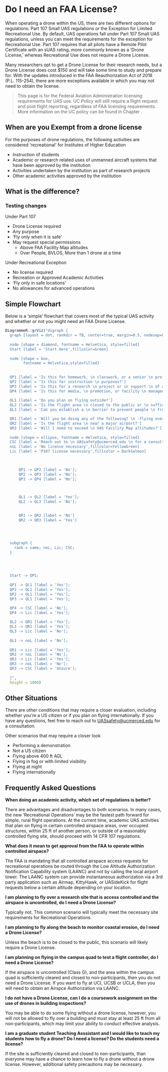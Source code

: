 # Do I need an FAA License? {#ch-license}

When operating a drone within the US, there are two different options for regulations: Part 107 Small UAS regulations or the Exception for Limited Recreational Use.  By default, UAS operations fall under Part 107 Small UAS regulations, unless you can meet the requirements for the exception for Recreational Use.  Part 107 requires that all pilots have a Remote Pilot Certificate with an sUAS rating, more commonly known as a 'Drone License,' whereas Recreational Use does not require a Drone License.

Many researchers opt to get a Drone License for their research needs, but a Drone License does cost $150 and will take some time to study and prepare for.  With the updates introduced in the FAA Reauthorization Act of 2018 (P.L. 115-254), there are more exceptions available in which you may not need to obtain the license.

> This page is for the Federal Aviation Administration licensing requirements for UAS use.  UC Policy will still require a flight request and post flight reporting, regardless of FAA licensing requirements. More information on the UC policy can be found in Chapter .



## **When are you Exempt from a drone license**
For the purposes of drone regulations, the following activities are considered 'recreational' for Institutes of Higher Education 

- Instruction of students
- Academic or research related uses of unmanned aircraft systems that have been approved by the institution
- Activities undertaken by the institution as part of research projects
- Other academic activities approved by the institution

## What is the difference?
### Testing changes
Under Part 107
 
- Drone License required
- Any purpose
- 'Fly only when it is safe'
- May request special permissions
  - Above FAA Facility Map altitudes
  - Over People, BVLOS, More than 1 drone at a time
  
Under Recreational Exception

- No license required
- Recreation or Approved Academic Activities
- 'Fly only in safe locations'
- No allowances for advanced operations


## Simple Flowchart
Below is a 'simple' flowchart that covers most of the typical UAS activity and whether or not you might need an FAA Drone License.
```r
DiagrammeR::grViz("digraph {
  graph [layout = dot, rankdir = TB, center=true, margin=0.5, nodesep=0.2, ranksep=0.5]
  
  node [shape = diamond, fontname = Helvetica, style=filled]
  Start [label = 'Start Here',fillcolor=Green]
  
  node [shape = box,
        fontname = Helvetica,style=filled]   
  
  
  QP1 [label = 'Is this for homework, \n classwork, or a senior \n project?']
  QP2 [label = 'Is this for instruction \n purposes?']
  QP3 [label = 'Is this for a research \n project or in support \n of a research project?']
  QP4 [label = 'Is this for media, \n promotion, or facility \n management?']
  
  QL1 [label = 'Do you plan on flying outside?']
  QL2 [label = 'Is the flight area \n closed to the public or \n sufficiently remote that \n no one is expected to be \n in the area?']
  QL3 [label = 'Can you establish a \n barrier to prevent people \n from entering the flight area?']

  QR1 [label = 'Will you be doing any of the following? \n -flying over people \n - flying BVLOS \n - flying more than one drone at a time']
  QR2 [label = 'Is the flight area \n near a major airport?']
  QR3 [label = 'Will I need to exceed \n UAS Facility Map altitudes?']
  
  node [shape = ellipse, fontname = Helvetica, style=filled]
  CSC [label = 'Reach out to \n UASsafety@ucmerced.edu \n for a consultation',fillcolor=Gold]
  noL [label = 'No license necessary',fillcolor=YellowGreen]
  Lic [label = 'P107 license necessary',fillcolor = DarkSalmon]
  

      
      QP1 -> QP2 [label = 'No'];
      QP2 -> QP3 [label = 'No'];
      QP3 -> QP4 [label = 'No'];


      
      QL1 -> QL2 [label = 'Yes'];
      QL2 -> QL3 [label = 'No'];
   

      QR1 -> QR2 [label = 'No']
      QR2 -> QR3 [label = 'Yes']
      

  
  
  subgraph {
    rank = same; noL; Lic; CSC;
  }
  
  
  
  
  Start -> QP1;
  
  QP1 -> QL1 [label = 'Yes'];
  QP2 -> QL1 [label = 'Yes'];
  QP2 -> QL1 [label = 'Yes'];
  QP3 -> QL1 [label = 'Yes'];

  QP4 -> CSC [label = 'No'];
  QP4 -> Lic [label = 'Yes'];
  
  QL2 -> QR1 [label = 'Yes'];
  QL3 -> QR1 [label = 'Yes'];
  QL3 -> Lic [label = 'No'];
  
  QL1 -> noL [label = 'No'];
  
  QR1 -> Lic [label = 'Yes'];
  QR2 -> noL [label = 'No'];
  QR3 -> Lic [label = 'Yes'];
  QR3 -> noL [label = 'No'];
  QR3 -> CSC [label = 'Unsure'];
  
  }", 
  height = 1000)


```

## Other Situations
There are other conditions that may require a closer evaluation, including whether you're a US citizen or if you plan on flying internationally.  If you have any questions, feel free to reach out to [UASsafety@ucmerced.edu](mailto:UASsafety@ucmerced.edu) for a consultation. 

Other scenarios that may require a closer look 

- Performing a demonstration
- Not a US citizen
- Flying above 400 ft AGL
- Flying in fog or with limited visibility
- Flying at night
- Flying internationally

## Frequently Asked Questions

**When doing an academic activity, which set of regulations is better?**

There are advantages and disadvantages to both scenarios.  In many cases, the new ‘Recreational Operations’ may be the fastest path forward for simple, rural flight operations. At the current time, academic UAS activities that plan on flying in certain controlled airspace areas, over occupied structures, within 25 ft of another person, or outside of a reasonably controlled flying site, should proceed with 14 CFR 107 regulations.

**What does it mean to get approval from the FAA to operate within controlled airspace?**

The FAA is mandating that all controlled airspace access requests for recreational operations be routed through the Low Altitude Authorization Notification Capability system (LAANC) and not by calling the local airport tower.  The LAANC system can provide instantaneous authorization via a 3rd party application such as Airmap, KittyHawk, or UASideKick for flight requests below a certain altitude depending on your location.

**I am planning to fly over a research site that is access controlled and the airspace is uncontrolled, do I need a Drone License?**

Typically not.  This common scenario will typically meet the necessary site requirements for Recreational Operations.

**I am planning to fly along the beach to monitor coastal erosion, do I need a Drone License?**

Unless the beach is to be closed to the public, this scenario will likely require a Drone License.

**I am planning on flying in the campus quad to test a flight controller, do I need a Drone License?**

If the airspace is uncontrolled (Class G), and the area within the campus quad is sufficiently cleared and closed to non-participants, then you do not need a Drone License.  If you want to fly at UCI, UCSB or UCLA, then you will need to obtain an Airspce Authorization via LAANC.

**I do not have a Drone License, can I do a coursework assignment on the use of drones in building inspections?**

You may be able to do some flying without a drone license, however, you will not be allowed to fly over a building and must stay at least 25 ft from all non-participants, which may limit your ability to conduct effective analysis.  

**I am a graduate student Teaching Asssistant and I would like to teach my students how to fly a drone?  Do I need a license? Do the students need a license?**

If the site is sufficiently cleared and closed to non-participants, than everyone may have a chance to learn how to fly a drone without a drone license.  However, additional safety precautions may be necessary.